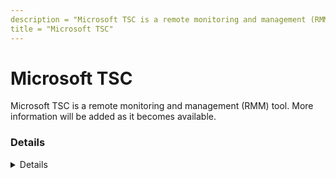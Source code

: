 ```yaml
---
description = "Microsoft TSC is a remote monitoring and management (RMM) tool. More information will be added as it becomes available."
title = "Microsoft TSC"
---
```




# Microsoft TSC

Microsoft TSC is a remote monitoring and management (RMM) tool. More information will be added as it becomes available.

### Details
<Details author={""}
         category={""}
         created={""}
         website={""}
         lastModified={"2-8-2024"}
         privileges={""}
         free={ false }
         verification={ false }
/>

#### Installation Paths
<Card code={ ["termsrv.exe", "mstsc.exe"] }/>





### Forensic Artifacts








### Detections
- Detects potential processes activity of Microsoft TSC RMM tool
  - [Sigma Rule](https://github.com/magicsword-io/LOLRMM/blob/main/detections/sigma/microsoft_tsc_processes_sigma.yml)

### References
- [https://learn.microsoft.com/en-us/troubleshoot/windows-server/remote/terminal-server-startup-connection-application](https://learn.microsoft.com/en-us/troubleshoot/windows-server/remote/terminal-server-startup-connection-application)

